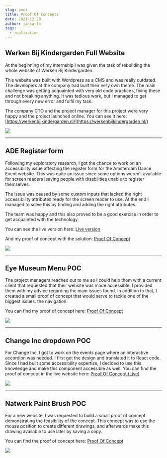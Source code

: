 ```yaml
---
slug: pocs
title: Proof Of Concepts
date: 2021-12-20
author: jancarlo
tags:
  - realisation
---
```


## Werken Bij Kindergarden Full Website

At the beginning of my internship I was given the task of rebuilding the whole website of Werken Bij Kindergarden.

This website was built with Wordpress as a CMS and was really outdated. The developers at the company had built their very own theme. The main challenge was getting acquainted with very old code practices, fixing these and not breaking anything. It was tedious work, but I managed to get through every new error and fulfil my task.

The company CTO and the project manager for this project were very happy and the project launched online. You can see it here: [https://werkenbijkindergarden.nl/](https://werkenbijkindergarden.nl/)

![](/images/expertise-1.png)

* * *

## ADE Register form

Following my exploratory research, I got the chance to work on an accessibility issue affecting the register form for the Amsterdam Dance Event website. This was quite an issue since some options weren’t available for screen readers leaving people with disabilities unable to register themselves.

The issue was caused by some custom inputs that lacked the right accessibility attributes ready for the screen reader to use. At the end I managed to solve this by finding and adding the right attributes.

The team was happy and this also proved to be a good exercise in order to get acquainted with the technology.

You can see the live version here: [Live version](https://www.amsterdam-dance-event.nl/en/register/)

And my proof of concept with the solution: [Proof Of Concept](https://ade-register-form.netlify.app/)

![](/images/pocs-1.png)

* * *

## Eye Museum Menu POC

The project managers reached out to me so I could help them with a current client that requested that their website was made accessible. I provided them with my advice regarding the main issues found. In addition to that, I created a small proof of concept that would serve to tackle one of the biggest issues: the navigation.

You can find my proof of concept here: [Proof Of Concept](https://codesandbox.io/s/react-a11y-menu-rno4w)

![](/images/pocs-4.png)

* * *

## Change Inc dropdown POC

For Change Inc, I got to work on the events page where an interactive accordion was needed. I first got the design and translated it to React code. Since I had built some accessibility expertise, I decided to use this knowledge and make this component accessible as well. You can find the proof of concept in the live website here: [Proof Of Concept (Live)](https://www.change.inc/evenementen)

![](/images/pocs-3.png)

* * *

## Natwerk Paint Brush POC

For a new website, I was requested to build a small proof of concept demonstrating the feasibility of the concept. This concept was to use the mouse position to create different drawings, and afterwards make this drawing available to use later by saving a copy.

You can find the proof of concept here: [Proof Of Concept](https://natwerk-brush.netlify.app/)

![](/images/pocs-2.png)